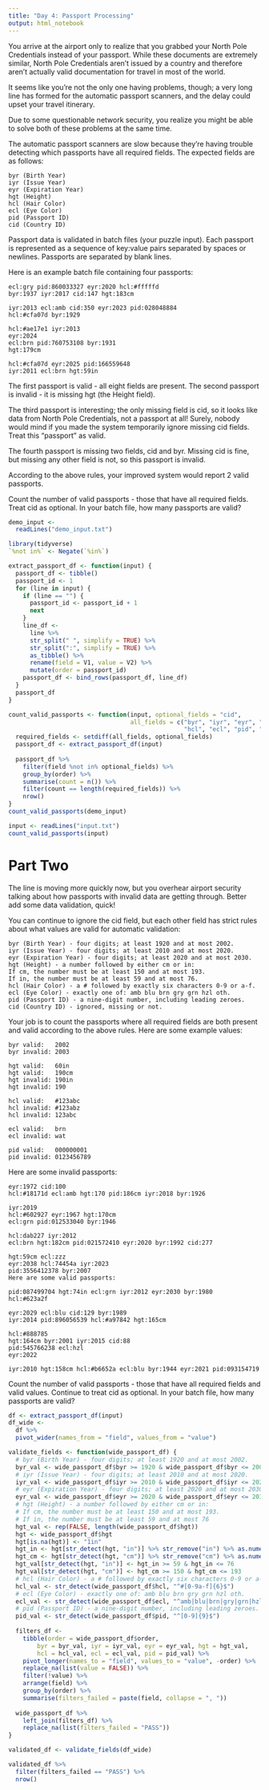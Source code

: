 ```yaml
---
title: "Day 4: Passport Processing"
output: html_notebook
---
```

You arrive at the airport only to realize that you grabbed your North Pole Credentials instead of your passport. While these documents are extremely similar, North Pole Credentials aren't issued by a country and therefore aren't actually valid documentation for travel in most of the world.

It seems like you're not the only one having problems, though; a very long line has formed for the automatic passport scanners, and the delay could upset your travel itinerary.

Due to some questionable network security, you realize you might be able to solve both of these problems at the same time.

The automatic passport scanners are slow because they're having trouble detecting which passports have all required fields. The expected fields are as follows:
```
byr (Birth Year)
iyr (Issue Year)
eyr (Expiration Year)
hgt (Height)
hcl (Hair Color)
ecl (Eye Color)
pid (Passport ID)
cid (Country ID)
```
Passport data is validated in batch files (your puzzle input). Each passport is represented as a sequence of key:value pairs separated by spaces or newlines. Passports are separated by blank lines.

Here is an example batch file containing four passports:
```
ecl:gry pid:860033327 eyr:2020 hcl:#fffffd
byr:1937 iyr:2017 cid:147 hgt:183cm

iyr:2013 ecl:amb cid:350 eyr:2023 pid:028048884
hcl:#cfa07d byr:1929

hcl:#ae17e1 iyr:2013
eyr:2024
ecl:brn pid:760753108 byr:1931
hgt:179cm

hcl:#cfa07d eyr:2025 pid:166559648
iyr:2011 ecl:brn hgt:59in
```
The first passport is valid - all eight fields are present. The second passport is invalid - it is missing hgt (the Height field).

The third passport is interesting; the only missing field is cid, so it looks like data from North Pole Credentials, not a passport at all! Surely, nobody would mind if you made the system temporarily ignore missing cid fields. Treat this "passport" as valid.

The fourth passport is missing two fields, cid and byr. Missing cid is fine, but missing any other field is not, so this passport is invalid.

According to the above rules, your improved system would report 2 valid passports.

Count the number of valid passports - those that have all required fields. Treat cid as optional. In your batch file, how many passports are valid?

```r
demo_input <- 
  readLines("demo_input.txt")

library(tidyverse)
`%not in%` <- Negate(`%in%`)

extract_passport_df <- function(input) {
  passport_df <- tibble() 
  passport_id <- 1
  for (line in input) {
    if (line == "") {
      passport_id <- passport_id + 1
      next
    }
    line_df <-
      line %>% 
      str_split(" ", simplify = TRUE) %>%
      str_split(":", simplify = TRUE) %>%
      as_tibble() %>%
      rename(field = V1, value = V2) %>%
      mutate(order = passport_id) 
    passport_df <- bind_rows(passport_df, line_df)
  }
  passport_df
}

count_valid_passports <- function(input, optional_fields = "cid", 
                                  all_fields = c("byr", "iyr", "eyr", "hgt",
                                                 "hcl", "ecl", "pid", "cid")) {
  required_fields <- setdiff(all_fields, optional_fields)
  passport_df <- extract_passport_df(input)
  
  passport_df %>% 
    filter(field %not in% optional_fields) %>% 
    group_by(order) %>% 
    summarise(count = n()) %>%
    filter(count == length(required_fields)) %>% 
    nrow()
}
count_valid_passports(demo_input)
```



```r
input <- readLines("input.txt")
count_valid_passports(input)
```
# Part Two
The line is moving more quickly now, but you overhear airport security talking about how passports with invalid data are getting through. Better add some data validation, quick!

You can continue to ignore the cid field, but each other field has strict rules about what values are valid for automatic validation:

```
byr (Birth Year) - four digits; at least 1920 and at most 2002.
iyr (Issue Year) - four digits; at least 2010 and at most 2020.
eyr (Expiration Year) - four digits; at least 2020 and at most 2030.
hgt (Height) - a number followed by either cm or in:
If cm, the number must be at least 150 and at most 193.
If in, the number must be at least 59 and at most 76.
hcl (Hair Color) - a # followed by exactly six characters 0-9 or a-f.
ecl (Eye Color) - exactly one of: amb blu brn gry grn hzl oth.
pid (Passport ID) - a nine-digit number, including leading zeroes.
cid (Country ID) - ignored, missing or not.
```
Your job is to count the passports where all required fields are both present and valid according to the above rules. Here are some example values:
```
byr valid:   2002
byr invalid: 2003

hgt valid:   60in
hgt valid:   190cm
hgt invalid: 190in
hgt invalid: 190

hcl valid:   #123abc
hcl invalid: #123abz
hcl invalid: 123abc

ecl valid:   brn
ecl invalid: wat

pid valid:   000000001
pid invalid: 0123456789
```
Here are some invalid passports:
```
eyr:1972 cid:100
hcl:#18171d ecl:amb hgt:170 pid:186cm iyr:2018 byr:1926

iyr:2019
hcl:#602927 eyr:1967 hgt:170cm
ecl:grn pid:012533040 byr:1946

hcl:dab227 iyr:2012
ecl:brn hgt:182cm pid:021572410 eyr:2020 byr:1992 cid:277

hgt:59cm ecl:zzz
eyr:2038 hcl:74454a iyr:2023
pid:3556412378 byr:2007
Here are some valid passports:

pid:087499704 hgt:74in ecl:grn iyr:2012 eyr:2030 byr:1980
hcl:#623a2f

eyr:2029 ecl:blu cid:129 byr:1989
iyr:2014 pid:896056539 hcl:#a97842 hgt:165cm

hcl:#888785
hgt:164cm byr:2001 iyr:2015 cid:88
pid:545766238 ecl:hzl
eyr:2022

iyr:2010 hgt:158cm hcl:#b6652a ecl:blu byr:1944 eyr:2021 pid:093154719
```
Count the number of valid passports - those that have all required fields and valid values. Continue to treat cid as optional. In your batch file, how many passports are valid?


```r
df <- extract_passport_df(input)
df_wide <- 
  df %>%
  pivot_wider(names_from = "field", values_from = "value")
```


```r
validate_fields <- function(wide_passport_df) {
  # byr (Birth Year) - four digits; at least 1920 and at most 2002.
  byr_val <- wide_passport_df$byr >= 1920 & wide_passport_df$byr <= 2002 
  # iyr (Issue Year) - four digits; at least 2010 and at most 2020.
  iyr_val <- wide_passport_df$iyr >= 2010 & wide_passport_df$iyr <= 2020
  # eyr (Expiration Year) - four digits; at least 2020 and at most 2030.
  eyr_val <- wide_passport_df$eyr >= 2020 & wide_passport_df$eyr <= 2030
  # hgt (Height) - a number followed by either cm or in:
  # If cm, the number must be at least 150 and at most 193.
  # If in, the number must be at least 59 and at most 76
  hgt_val <- rep(FALSE, length(wide_passport_df$hgt))
  hgt <- wide_passport_df$hgt 
  hgt[is.na(hgt)] <- "1in"
  hgt_in <- hgt[str_detect(hgt, "in")] %>% str_remove("in") %>% as.numeric()
  hgt_cm <- hgt[str_detect(hgt, "cm")] %>% str_remove("cm") %>% as.numeric()
  hgt_val[str_detect(hgt, "in")] <- hgt_in >= 59 & hgt_in <= 76
  hgt_val[str_detect(hgt, "cm")] <- hgt_cm >= 150 & hgt_cm <= 193
  # hcl (Hair Color) - a # followed by exactly six characters 0-9 or a-f.
  hcl_val <- str_detect(wide_passport_df$hcl, "^#[0-9a-f]{6}$")
  # ecl (Eye Color) - exactly one of: amb blu brn gry grn hzl oth.
  ecl_val <- str_detect(wide_passport_df$ecl, "^amb|blu|brn|gry|grn|hzl|oth$")
  # pid (Passport ID) - a nine-digit number, including leading zeroes.
  pid_val <- str_detect(wide_passport_df$pid, "^[0-9]{9}$")
  
  filters_df <- 
    tibble(order = wide_passport_df$order,
        byr = byr_val, iyr = iyr_val, eyr = eyr_val, hgt = hgt_val, 
        hcl = hcl_val, ecl = ecl_val, pid = pid_val) %>%
    pivot_longer(names_to = "field", values_to = "value", -order) %>%
    replace_na(list(value = FALSE)) %>%
    filter(!value) %>% 
    arrange(field) %>%
    group_by(order) %>%
    summarise(filters_failed = paste(field, collapse = ", ")) 
  
  wide_passport_df %>%
    left_join(filters_df) %>%
    replace_na(list(filters_failed = "PASS"))
}

validated_df <- validate_fields(df_wide)

validated_df %>%
  filter(filters_failed == "PASS") %>%
  nrow()
  
```

